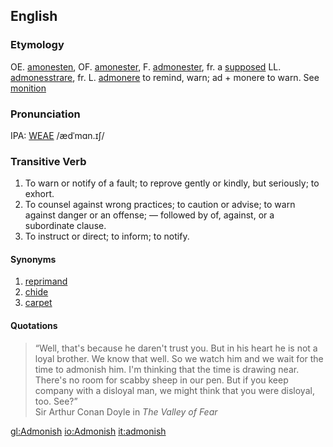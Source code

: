 ==English==
===Etymology===
OE. [[amonesten]], OF. [[amonester]], F. [[admonester]], fr. a [[supposed]] LL. [[admonesstrare]], fr. L. [[admonere]]  to remind, warn; ad + monere to warn. See [[monition]]

===Pronunciation===
IPA: [[WEAE]] /ædˈmɑn.ɪʃ/

===Transitive Verb===
# To warn or notify of a fault; to reprove gently or kindly, but seriously; to exhort.
# To counsel against wrong practices; to caution or advise; to warn against danger or an offense; &mdash; followed by of, against, or a subordinate clause.
# To instruct or direct; to inform; to notify. 

====Synonyms====
# [[reprimand]]
# [[chide]]
# [[carpet]]

====Quotations====
<blockquote>
&ldquo;Well, that's because he daren't trust you.  But in his heart he
is not a loyal brother.  We know that well.  So we watch him and
we wait for the time to admonish him.  I'm thinking that the time
is drawing near.  There's no room for scabby sheep in our pen.
But if you keep company with a disloyal man, we might think that
you were disloyal, too.  See?&rdquo;
<BR>Sir Arthur Conan Doyle in ''The Valley of Fear''
</blockquote>

[[gl:Admonish]]
[[io:Admonish]]
[[it:admonish]]